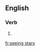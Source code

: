 ==English==

===Verb===
{{head|en|head=[[see]]ing [[star]]s}}

# {{present participle of|see stars}}

[[fr:seeing stars]]